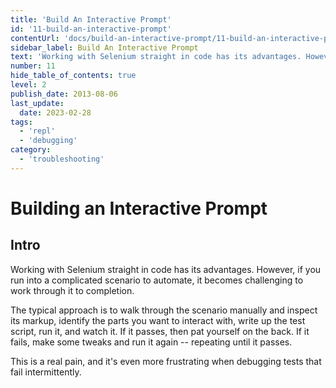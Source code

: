 ```yaml
---
title: 'Build An Interactive Prompt'
id: '11-build-an-interactive-prompt'
contentUrl: 'docs/build-an-interactive-prompt/11-build-an-interactive-prompt'
sidebar_label: Build An Interactive Prompt
text: 'Working with Selenium straight in code has its advantages. However, if you run into a complicated scenario to automate, it becomes challenging to work through it to completion.'
number: 11
hide_table_of_contents: true
level: 2
publish_date: 2013-08-06
last_update:
  date: 2023-02-28
tags:
  - 'repl'
  - 'debugging'
category:
  - 'troubleshooting'
---
```


# Building an Interactive Prompt

## Intro

Working with Selenium straight in code has its advantages. However, if you run into a complicated scenario to automate, it becomes challenging to work through it to completion.

The typical approach is to walk through the scenario manually and inspect its markup, identify the parts you want to interact with, write up the test script, run it, and watch it. If it passes, then pat yourself on the back. If it fails, make some tweaks and run it again -- repeating until it passes.

This is a real pain, and it's even more frustrating when debugging tests that fail intermittently.


<DropdownMarkdown folderName='11-build-an-interactive-prompt' />
